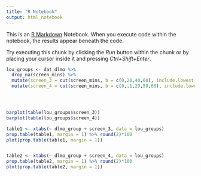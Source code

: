 ```yaml
---
title: "R Notebook"
output: html_notebook
---
```


This is an [R Markdown](http://rmarkdown.rstudio.com) Notebook. When you execute code within the notebook, the results appear beneath the code. 

Try executing this chunk by clicking the *Run* button within the chunk or by placing your cursor inside it and pressing *Ctrl+Shift+Enter*. 

```r
lou_groups <- dat_dlmo %>% 
  drop_na(screen_mins) %>% 
  mutate(screen_3 = cut(screen_mins, b = c(0,20,40,60), include.lowest = TRUE)) %>% 
  mutate(screen_4 = cut(screen_mins, b = c(0,.1,29,59,60), include.lowest = TRUE))




barplot(table(lou_groups$screen_3))
barplot(table(lou_groups$screen_4))
```

```r
table1 <- xtabs(~ dlmo_group + screen_3, data = lou_groups)
prop.table(table1, margin = 1) %>% round(2)*100
plot(prop.table(table1, margin = 1))


table2 <- xtabs(~ dlmo_group + screen_4, data = lou_groups)
prop.table(table2, margin = 1) %>% round(2)*100
plot(prop.table(table2, margin = 1))
```



